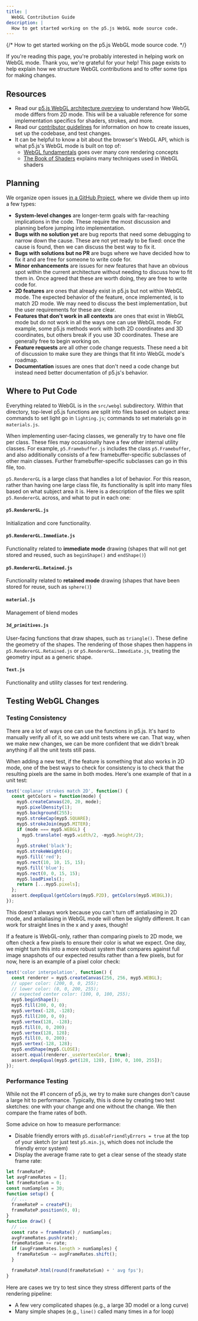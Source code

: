 ```yaml
---
title: |
  WebGL Contribution Guide
description: |
  How to get started working on the p5.js WebGL mode source code.
---
```

{/* How to get started working on the p5.js WebGL mode source code. */}



If you're reading this page, you're probably interested in helping work on WebGL mode. Thank you, we're grateful for your help! This page exists to help explain how we structure WebGL contributions and to offer some tips for making changes.

## Resources

* Read our [p5.js WebGL architecture overview](../webgl_mode_architecture/) to understand how WebGL mode differs from 2D mode. This will be a valuable reference for some implementation specifics for shaders, strokes, and more.
* Read our [contributor guidelines](../contributor_guidelines/) for information on how to create issues, set up the codebase, and test changes.
* It can be helpful to know a bit about the browser's WebGL API, which is what p5.js's WebGL mode is built on top of:
  * [WebGL fundamentals](https://webglfundamentals.org/) goes over many core rendering concepts
  * [The Book of Shaders](https://thebookofshaders.com/) explains many techniques used in WebGL shaders

## Planning

We organize open issues [in a GitHub Project](https://github.com/orgs/processing/projects/20/), where we divide them up into a few types:

* **System-level changes** are longer-term goals with far-reaching implications in the code. These require the most discussion and planning before jumping into implementation.
* **Bugs with no solution yet** are bug reports that need some debugging to narrow down the cause. These are not yet ready to be fixed: once the cause is found, then we can discuss the best way to fix it.
* **Bugs with solutions but no PR** are bugs where we have decided how to fix it and are free for someone to write code for.
* **Minor enhancements** are issues for new features that have an obvious spot within the current architecture without needing to discuss how to fit them in. Once agreed that these are worth doing, they are free to write code for.
* **2D features** are ones that already exist in p5.js but not within WebGL mode. The expected behavior of the feature, once implemented, is to match 2D mode. We may need to discuss the best implementation, but the user requirements for these are clear.
* **Features that don't work in all contexts** are ones that exist in WebGL mode but do not work in all the ways one can use WebGL mode. For example, some p5.js methods work with both 2D coordinates and 3D coordinates, but others break if you use 3D coordinates. These are generally free to begin working on.
* **Feature requests** are all other code change requests. These need a bit of discussion to make sure they are things that fit into WebGL mode's roadmap.
* **Documentation** issues are ones that don't need a code change but instead need better documentation of p5.js's behavior.

## Where to Put Code

Everything related to WebGL is in the `src/webgl` subdirectory. Within that directory, top-level p5.js functions are split into files based on subject area: commands to set light go in `lighting.js`; commands to set materials go in `materials.js`.

When implementing user-facing classes, we generally try to have one file per class. These files may occasionally have a few other internal utility classes. For example, `p5.Framebuffer.js` includes the class `p5.Framebuffer`, and also additionally consists of a few framebuffer-specific subclasses of other main classes. Further framebuffer-specific subclasses can go in this file, too.

`p5.RendererGL` is a large class that handles a lot of behavior. For this reason, rather than having one large class file, its functionality is split into many files based on what subject area it is. Here is a description of the files we split `p5.RendererGL` across, and what to put in each one:

#### `p5.RendererGL.js`

Initialization and core functionality.

#### `p5.RendererGL.Immediate.js`

Functionality related to **immediate mode** drawing (shapes that will not get stored and reused, such as `beginShape()` and `endShape()`)

#### `p5.RendererGL.Retained.js`

Functionality related to **retained mode** drawing (shapes that have been stored for reuse, such as `sphere()`)

#### `material.js`

Management of blend modes

#### `3d_primitives.js`

User-facing functions that draw shapes, such as `triangle()`. These define the geometry of the shapes. The rendering of those shapes then happens in `p5.RendererGL.Retained.js` or `p5.RendererGL.Immediate.js`, treating the geometry input as a generic shape.

#### `Text.js`

Functionality and utility classes for text rendering.

## Testing WebGL Changes

### Testing Consistency

There are a lot of ways one can use the functions in p5.js. It's hard to manually verify all of it, so we add unit tests where we can. That way, when we make new changes, we can be more confident that we didn't break anything if all the unit tests still pass.

When adding a new test, if the feature is something that also works in 2D mode, one of the best ways to check for consistency is to check that the resulting pixels are the same in both modes. Here's one example of that in a unit test:

```js
test('coplanar strokes match 2D', function() {
  const getColors = function(mode) {
    myp5.createCanvas(20, 20, mode);
    myp5.pixelDensity(1);
    myp5.background(255);
    myp5.strokeCap(myp5.SQUARE);
    myp5.strokeJoin(myp5.MITER);
    if (mode === myp5.WEBGL) {
      myp5.translate(-myp5.width/2, -myp5.height/2);
    }
    myp5.stroke('black');
    myp5.strokeWeight(4);
    myp5.fill('red');
    myp5.rect(10, 10, 15, 15);
    myp5.fill('blue');
    myp5.rect(0, 0, 15, 15);
    myp5.loadPixels();
    return [...myp5.pixels];
  };
  assert.deepEqual(getColors(myp5.P2D), getColors(myp5.WEBGL));
});
```

This doesn't always work because you can't turn off antialiasing in 2D mode, and antialiasing in WebGL mode will often be slightly different. It can work for straight lines in the x and y axes, though!

If a feature is WebGL-only, rather than comparing pixels to 2D mode, we often check a few pixels to ensure their color is what we expect. One day, we might turn this into a more robust system that compares against full image snapshots of our expected results rather than a few pixels, but for now, here is an example of a pixel color check:

```js
test('color interpolation', function() {
  const renderer = myp5.createCanvas(256, 256, myp5.WEBGL);
  // upper color: (200, 0, 0, 255);
  // lower color: (0, 0, 200, 255);
  // expected center color: (100, 0, 100, 255);
  myp5.beginShape();
  myp5.fill(200, 0, 0);
  myp5.vertex(-128, -128);
  myp5.fill(200, 0, 0);
  myp5.vertex(128, -128);
  myp5.fill(0, 0, 200);
  myp5.vertex(128, 128);
  myp5.fill(0, 0, 200);
  myp5.vertex(-128, 128);
  myp5.endShape(myp5.CLOSE);
  assert.equal(renderer._useVertexColor, true);
  assert.deepEqual(myp5.get(128, 128), [100, 0, 100, 255]);
});
```

### Performance Testing

While not the #1 concern of p5.js, we try to make sure changes don't cause a large hit to performance. Typically, this is done by creating two test sketches: one with your change and one without the change. We then compare the frame rates of both.

Some advice on how to measure performance:

* Disable friendly errors with `p5.disableFriendlyErrors = true` at the top of your sketch (or just test `p5.min.js`, which does not include the friendly error system)
* Display the average frame rate to get a clear sense of the steady state frame rate:

```js
let frameRateP;
let avgFrameRates = [];
let frameRateSum = 0;
const numSamples = 30;
function setup() {
  // ...
  frameRateP = createP();
  frameRateP.position(0, 0);
}
function draw() {
  // ...
  const rate = frameRate() / numSamples;
  avgFrameRates.push(rate);
  frameRateSum += rate;
  if (avgFrameRates.length > numSamples) {
    frameRateSum -= avgFrameRates.shift();
  }

  frameRateP.html(round(frameRateSum) + ' avg fps');
}
```

Here are cases we try to test since they stress different parts of the rendering pipeline:

* A few very complicated shapes (e.g., a large 3D model or a long curve)
* Many simple shapes (e.g., `line()` called many times in a for loop)
